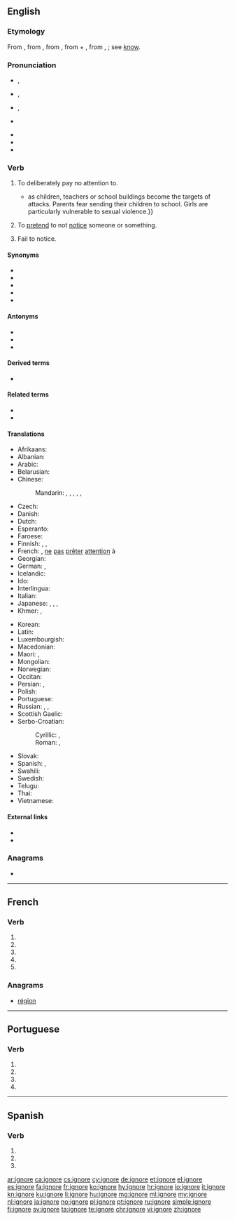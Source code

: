 {{also|ignoré}}
==English==

===Etymology===
From {{etyl|fr|en}} {{m|fr|ignorer}}, from {{etyl|la|en}} {{m|la|ignōrō||to have no knowledge of, mistake, take no notice of, ignore}}, from {{m|la|ignārus||not knowing}}, from {{m|la|in}} + {{m|la|gnārus||knowing}}, from {{m|la|*gnōscō}}, {{m|la|nōscō}}; see [[know]].

===Pronunciation===
* {{a|RP}} {{enPR|ĭgnôʹ}}, {{IPA|/ɪɡˈnɔː/|lang=en}}
* {{a|US}} {{enPR|ĭgnôrʹ}}, {{IPA|/ɪɡˈnɔɹ/|lang=en}}
* {{a|rhotic|horse-hoarse}} {{enPR|ĭgnōrʹ}}, {{IPA|/ɪɡˈno(ː)ɹ/|lang=en}}
* {{a|nonrhotic|horse-hoarse}} {{IPA|/ɪɡˈnoə/|lang=en}}
* {{audio|En-us-ignore.ogg|Audio (US)|lang=en}}
* {{rhymes|ɔː(ɹ)|lang=en}}
* {{hyphenation|ig|nore|lang=en}}

===Verb===
{{en-verb|ignor}}

# To deliberately pay no attention to.
#* {{quote-magazine|date=2013-07-19|author=[http://www.theguardian.com/profile/marktran Mark Tran]
|volume=189|issue=6|page=1|magazine={{w|The Guardian Weekly}}
|title=[http://www.theguardian.com/global-development/2013/jul/12/war-denying-children-education Denied an education by war]
|passage=One particularly damaging, but often '''ignored''', effect of conflict on education is the proliferation of attacks on schools{{...}}as children, teachers or school buildings become the targets of attacks. Parents fear sending their children to school. Girls are particularly vulnerable to sexual violence.}}
# To [[pretend]] to not [[notice]] someone or something. 
# {{label|en|obsolete}} Fail to notice.

====Synonyms====
* {{l|en|misheed}}
* {{l|en|neglect}}
* {{l|en|turn a blind eye}}
* {{l|en|unmind}}
* {{l|en|unheed}}

====Antonyms====
* {{l|en|notice}}
* {{l|en|recognize}}
* {{l|en|watch}}

====Derived terms====
* {{l|en|ignorable}}

====Related terms====
* {{l|en|ignorance}}
* {{l|en|ignorant}}

====Translations====
{{trans-top|to deliberately pay no attention to}}
* Afrikaans: {{t|af|ignoreer}}
* Albanian: {{t|sq|injoroj}}
* Arabic: {{t|ar|تَجَاهَلَ}}
* Belarusian: {{t|be|ігнарава́ць|impf|pf|sc=Cyrl}}
* Chinese:
*: Mandarin: {{t|cmn|忽視|sc=Hani}}, {{t+|cmn|忽视|tr=hūshì|sc=Hani}}, {{t+|cmn|忽略|tr=hūlüè|sc=Hani}}, {{t+|cmn|不理|tr=bù lǐ|sc=Hani}}, {{t+|cmn|不問|sc=Hani}}, {{t+|cmn|不问|tr=bù wèn|sc=Hani}}
* Czech: {{t+|cs|ignorovat}}
* Danish: {{t|da|ignorere}}
* Dutch: {{t+|nl|negeren}}
* Esperanto: {{t+|eo|ignori}}
* Faroese: {{t-needed|fo}}
* Finnish: {{t|fi|[[ei]] [[välittää]]}}, {{t|fi|[[ei]] [[ottaa huomioon]]}}, {{t|fi|sivuuttaa}}
* French: {{t+|fr|[[ignorer]]}}, [[ne]] [[pas]] [[prêter]] [[attention]] à
* Georgian: {{t-needed|ka}}
* German: {{t+|de|ignorieren}}, {{t+|de|missachten}}
* Icelandic: {{t|is|hunsa}}
* Ido: {{t+|io|ignorar}}
* Interlingua: {{t|ia|ignorar}}
* Italian: {{t+|it|ignorare}}
* Japanese: {{t+|ja|無視|alt=無視する|tr=mushi suru}}, {{t|ja|知らん顔|alt=知らん顔する|tr=shirankao suru}}, {{t|ja|軽んじる|tr=karonjiru}}, {{t+|ja|背|alt=背を向ける|tr=se wo mukeru}}
* Khmer: {{t|km|មិនធ្វើដឹងធ្វើឬ|tr=mɨn tvəə dəŋ tvəə rɨɨ|sc=Khmr}}, {{t|km|ធ្វើថ្លង់ធ្វើគ|tr=tvəə tlɑŋ tvəə kɔɔ|sc=Khmr}}
{{trans-mid}}
* Korean: {{t+|ko|무시하다|sc=Hang}}
* Latin: {{t|la|ignoro}}
* Luxembourgish: {{t|lb|ignoréieren}}
* Macedonian: {{t|mk|игнорира|tr=ignorira|sc=Cyrl}}
* Maori: {{t|mi|pī}}, {{t|mi|whakaririka}}
* Mongolian: {{t-needed|mn}}
* Norwegian: {{t|no|ignorere}}
* Occitan: {{t+|oc|ignorar}}
* Persian: {{t|fa|چشم‌پوشی کردن|tr=čašm-puši kardan|sc=fa-Arab}}, {{t+|fa|نادیده گرفتن|tr=nâdide gereftan|sc=fa-Arab}}
* Polish: {{t+|pl|ignorować}}
* Portuguese: {{t+|pt|ignorar}}
* Russian: {{t+|ru|игнори́ровать}}, {{t+|ru|пренебрега́ть}}, {{t|ru|не принима́ть во внима́ние}}
* Scottish Gaelic: {{t|gd|leig seachad}}
* Serbo-Croatian:
*: Cyrillic: {{t|sh|игнорисати|tr=ignorisati|sc=Cyrl}}, {{t|sh|игнорирати|tr=ignorirati|sc=Cyrl}}
*: Roman: {{t|sh|ignorisati}}, {{t+|sh|ignorirati}}
* Slovak: {{t-needed|sk}}
* Spanish: {{t+|es|ignorar}}, {{t+|es|desoír}}
* Swahili: {{t+|sw|puuza}}
* Swedish: {{t+|sv|ignorera}}
* Telugu: {{t|te|విస్మరించు|tr=vismariMcu|sc=Telu}}
* Thai: {{t-needed|th}}
* Vietnamese: {{t-needed|vi}}
{{trans-bottom}}

====External links====
* {{R:Webster 1913}}
* {{R:Century 1911}}

===Anagrams===
* {{l|en|region}}

----

==French==

===Verb===
{{fr-verb-form}}

# {{inflection of|ignorer||1|s|pres|indc|lang=fr}}
# {{inflection of|ignorer||3|s|pres|indc|lang=fr}}
# {{inflection of|ignorer||1|s|pres|subj|lang=fr}}
# {{inflection of|ignorer||3|s|pres|subj|lang=fr}}
# {{inflection of|ignorer||2|s|impr|lang=fr}}

===Anagrams===
* [[région#French|région]]

----

==Portuguese==

===Verb===
{{pt-verb-form}}

# {{pt-verb form of|ignorar|ar|subjunctive|present|singular|first}}
# {{pt-verb form of|ignorar|ar|subjunctive|present|singular|third}}
# {{pt-verb form of|ignorar|ar|imperative|affirmative|singular|third|}}
# {{pt-verb form of|ignorar|ar|imperative|negative|singular|third|}}

----

==Spanish==

===Verb===
{{es-verb-form}}

# {{es-verb form of|ending=ar|mood=subjunctive|tense=present|pers=1|number=singular|ignorar}}
# {{es-verb form of|ending=ar|mood=subjunctive|tense=present|pers=2|formal=yes|number=singular|ignorar}}
# {{es-verb form of|ending=ar|mood=subjunctive|tense=present|pers=3|number=singular|ignorar}}

[[ar:ignore]]
[[ca:ignore]]
[[cs:ignore]]
[[cy:ignore]]
[[de:ignore]]
[[et:ignore]]
[[el:ignore]]
[[es:ignore]]
[[fa:ignore]]
[[fr:ignore]]
[[ko:ignore]]
[[hy:ignore]]
[[hr:ignore]]
[[io:ignore]]
[[it:ignore]]
[[kn:ignore]]
[[ku:ignore]]
[[li:ignore]]
[[hu:ignore]]
[[mg:ignore]]
[[ml:ignore]]
[[my:ignore]]
[[nl:ignore]]
[[ja:ignore]]
[[no:ignore]]
[[pl:ignore]]
[[pt:ignore]]
[[ru:ignore]]
[[simple:ignore]]
[[fi:ignore]]
[[sv:ignore]]
[[ta:ignore]]
[[te:ignore]]
[[chr:ignore]]
[[vi:ignore]]
[[zh:ignore]]